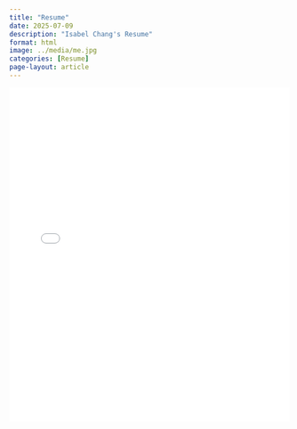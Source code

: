 ```yaml
---
title: "Resume"
date: 2025-07-09
description: "Isabel Chang's Resume"
format: html
image: ../media/me.jpg
categories: [Resume]
page-layout: article
---
```


<iframe src="resume.pdf" width="100%" height="600px" style="border:none;">

</iframe>

